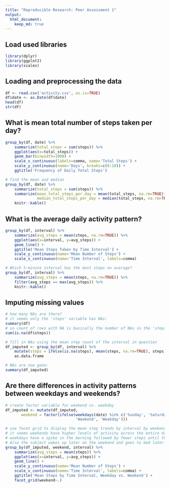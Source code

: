 ```yaml
---
title: "Reproducible Research: Peer Assessment 1"
output: 
  html_document:
    keep_md: true
---
```


## Load used libraries
```r
library(dplyr)
library(ggplot2)
library(scales)
```

## Loading and preprocessing the data
```r
df <- read.csv('activity.csv', as.is=TRUE)
df$date <- as.Date(df$date)
head(df)
str(df)
```

## What is mean total number of steps taken per day?
```r
group_by(df, date) %>%
    summarize(total_steps = sum(steps)) %>%
    ggplot(aes(x=total_steps)) + 
    geom_bar(binwidth=1000) +
    scale_x_continuous(labels=comma, name='Total Steps') +
    scale_y_continuous(name='Days', breaks=c(0:10)) + 
    ggtitle('Frequency of Daily Total Steps')

# find the mean and median
group_by(df, date) %>%
    summarize(total_steps = sum(steps)) %>%
    summarize(mean_total_steps_per_day = mean(total_steps, na.rm=TRUE),
              median_total_steps_per_day = median(total_steps, na.rm=TRUE)) %>%
    knitr::kable()
```


## What is the average daily activity pattern?
```r
group_by(df, interval) %>%
    summarize(avg_steps = mean(steps, na.rm=TRUE)) %>%
    ggplot(aes(x=interval, y=avg_steps)) +
    geom_line() + 
    ggtitle('Mean Steps Taken by Time Interval') +
    scale_y_continuous(name='Mean Number of Steps') +
    scale_x_continuous(name='Time Interval', labels=comma)

# Which 5-minute interval has the most steps on average?
group_by(df, interval) %>%
    summarize(avg_steps = mean(steps, na.rm=TRUE)) %>%
    filter(avg_steps == max(avg_steps)) %>%
    knitr::kable()
```


## Imputing missing values
```r
# how many NAs are there?
# it seems only the 'steps' variable has NAs:
summary(df)
# so count of rows with NA is basically the number of NAs in the 'steps' column:
sum(is.na(df$steps))

# fill in NAs using the mean step count of the interval in question
df_imputed <- group_by(df, interval) %>%
    mutate(steps = ifelse(is.na(steps), mean(steps, na.rm=TRUE), steps)) %>%
    as.data.frame

# NAs are now gone:
summary(df_imputed)
```


## Are there differences in activity patterns between weekdays and weekends?
```r
# create factor variable for weekend vs. weekday 
df_imputed <- mutate(df_imputed,
       weekend = factor(ifelse(weekdays(date) %in% c('Sunday', 'Saturday'),
                               'Weekend', 'Weekday')))

# use facet grid to display the mean step trends by interval by weekend/weekday,
# it seems weekends have higher levels of activity across the entire day while
# weekdays have a spike in the morning followed by fewer steps until the evening.
# Also the subject wakes up later on the weekend and goes to bed later!:
group_by(df_imputed, weekend, interval) %>%
    summarize(avg_steps = mean(steps)) %>%
    ggplot(aes(x=interval, y=avg_steps)) +
    geom_line() +
    scale_y_continuous(name='Mean Number of Steps') +
    scale_x_continuous(name='Time Interval', labels=comma) +
    ggtitle('Mean Steps by Time Interval, Weekday vs. Weekend') + 
    facet_grid(weekend~.)
```

